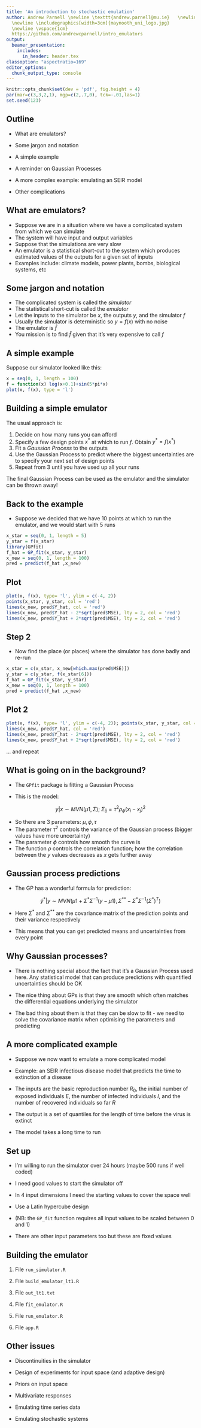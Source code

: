 ```yaml
---
title: 'An introduction to stochastic emulation'
author: Andrew Parnell \newline \texttt{andrew.parnell@mu.ie}   \newline \vspace{1cm}
  \newline \includegraphics[width=3cm]{maynooth_uni_logo.jpg}
  \newline \vspace{1cm}
  https://github.com/andrewcparnell/intro_emulators
output:
  beamer_presentation:
    includes:
      in_header: header.tex
classoption: "aspectratio=169"
editor_options: 
  chunk_output_type: console
---
```


```r
knitr::opts_chunk$set(dev = 'pdf', fig.height = 4)
par(mar=c(3,3,2,1), mgp=c(2,.7,0), tck=-.01,las=1)
set.seed(123)
```

## Outline

- What are emulators?

- Some jargon and notation

- A simple example

- A reminder on Gaussian Processes

- A more complex example: emulating an SEIR model 

- Other complications

## What are emulators?

- Suppose we are in a situation where we have a complicated system from which we can simulate 
- The system will have input and output variables
- Suppose that the simulations are very slow
- An emulator is a statistical short-cut to the system which produces estimated values of the outputs for a given set of inputs
- Examples include: climate models, power plants, bombs, biological systems, etc

## Some jargon and notation

- The complicated system is called the _simulator_
- The statistical short-cut is called the _emulator_
- Let the inputs to the simulator be $x$, the outputs $y$, and the simulator $f$
- Usually the simulator is deterministic so $y = f(x)$ with no noise
- The emulator is $\hat{f}$
- You mission is to find $\hat{f}$ given that it's very expensive to call $f$

## A simple example

Suppose our simulator looked like this:
```r
x = seq(0, 1, length = 100)
f = function(x) log(x+0.1)+sin(5*pi*x)
plot(x, f(x), type = 'l')
```

## Building a simple emulator

The usual approach is:

1. Decide on how many runs you can afford
1. Specify a few design points $x^*$ at which to run $f$. Obtain $y^* = f(x^*)$
1. Fit a _Gaussian Process_ to the outputs 
1. Use the Gaussian Process to predict where the biggest uncertainties are to specify your next set of design points
1. Repeat from 3 until you have used up all your runs

The final Gaussian Process can be used as the emulator and the simulator can be thrown away!

## Back to the example

- Suppose we decided that we have 10 points at which to run the emulator, and we would start with 5 runs

```r
x_star = seq(0, 1, length = 5)
y_star = f(x_star)
library(GPfit)
f_hat = GP_fit(x_star, y_star)
x_new = seq(0, 1, length = 100)
pred = predict(f_hat ,x_new)
```

## Plot

```r
plot(x, f(x), type= 'l', ylim = c(-4, 2))
points(x_star, y_star, col = 'red')
lines(x_new, pred$Y_hat, col = 'red')
lines(x_new, pred$Y_hat - 2*sqrt(pred$MSE), lty = 2, col = 'red')
lines(x_new, pred$Y_hat + 2*sqrt(pred$MSE), lty = 2, col = 'red')
```

## Step 2 

- Now find the place (or places) where the simulator has done badly and re-run
```r
x_star = c(x_star, x_new[which.max(pred$MSE)])
y_star = c(y_star, f(x_star[6]))
f_hat = GP_fit(x_star, y_star)
x_new = seq(0, 1, length = 100)
pred = predict(f_hat ,x_new)
```

## Plot 2

```r
plot(x, f(x), type= 'l', ylim = c(-4, 2)); points(x_star, y_star, col = 'red')
lines(x_new, pred$Y_hat, col = 'red')
lines(x_new, pred$Y_hat - 2*sqrt(pred$MSE), lty = 2, col = 'red')
lines(x_new, pred$Y_hat + 2*sqrt(pred$MSE), lty = 2, col = 'red')
```

... and repeat

## What is going on in the background?

- The `GPfit` package is fitting a Gaussian Process

- This is the model:

$$y|x \sim MVN (\mu 1, \Sigma);\; \Sigma_{ij} = \tau^2 \rho_\phi(x_i - x_j)^2$$

- So there are 3 parameters: $\mu, \phi, \tau$
- The parameter $\tau^2$ controls the variance of the Gaussian process (bigger values have more uncertainty)
- The parameter $\phi$ controls how smooth the curve is
- The function $\rho$ controls the correlation function; how the correlation between the $y$ values decreases as $x$ gets further away

## Gaussian process predictions

 - The GP has a wonderful formula for prediction:

$$\hat{y}^* | y \sim MVN(\mu 1 + \Sigma^* \Sigma^{-1} (y - \mu 1), \Sigma^{**} - \Sigma^* \Sigma^{-1} (\Sigma^*)^T)$$

- Here $\Sigma^*$ and $\Sigma^{**}$ are the covariance matrix of the prediction points and their variance respectively

- This means that you can get predicted means and uncertainties from every point

## Why Gaussian processes?

- There is nothing special about the fact that it's a Gaussian Process used here. Any statistical model that can produce predictions with quantified uncertainties should be OK

- The nice thing about GPs is that they are smooth which often matches the differential equations underlying the simulator

- The bad thing about them is that they can be slow to fit - we need to solve the covariance matrix when optimising the parameters and predicting

## A more complicated example

- Suppose we now want to emulate a more complicated model

- Example: an SEIR infectious disease model that predicts the time to extinction of a disease

- The inputs are the basic reproduction number $R_0$, the initial number of exposed individuals $E$, the number of infected individuals $I$, and the number of recovered individuals so far $R$

- The output is a set of quantiles for the length of time before the virus is extinct

- The model takes a long time to run

## Set up 

- I'm willing to run the simulator over 24 hours (maybe 500 runs if well coded)

- I need good values to start the simulator off

- In 4 input dimensions I need the starting values to cover the space well

- Use a Latin hypercube design

- (NB: the `GP_fit` function requires all input values to be scaled between 0 and 1)

- There are other input parameters too but these are fixed values

## Building the emulator

1. File `run_simulator.R`

1. File `build_emulator_lt1.R`

1. File `out_lt1.txt`

1. File `fit_emulator.R`

1. File `run_emulator.R`

1. File `app.R`

## Other issues

- Discontinuities in the simulator

- Design of experiments for input space (and adaptive design)

- Priors on input space

- Multivariate responses

- Emulating time series data

- Emulating stochastic systems
